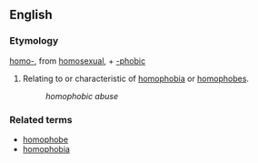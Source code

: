 ==English==
===Etymology===
[[homo-]], from [[homosexual]], + [[-phobic]]

#Relating to or characteristic of [[homophobia]] or [[homophobe]]s.
#:''homophobic abuse''

===Related terms===
*[[homophobe]]
*[[homophobia]]